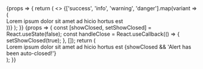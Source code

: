 

<Meta title='Core/Alert' component={Alert} />

<Canvas>
    <Story name='Variants'>
        {props => {
            return (
                <>
                    {['success', 'info', 'warning', 'danger'].map(variant => (
                        <div>
                            <Alert variant={variant} mb={4}>
                                Lorem ipsum dolor sit amet ad hicio hortus est
                            </Alert>
                        </div>
                    ))}
                </>
            );
        }}
    </Story>
    <Story name='Duration'>
        {props => {
            const [showClosed, setShowClosed] = React.useState(false);
            const handleClose = React.useCallback(() => {
                setShowClosed(true);
            }, []);
            return (
                <div>
                    <Alert variant='success' mb={4} dismissable={false} duration={10000} onClose={handleClose}>
                        Lorem ipsum dolor sit amet ad hicio hortus est
                    </Alert>
                    {showClosed && 'Alert has been auto-closed!'}
                </div>
            );
        }}
    </Story>
</Canvas>

<ArgsTable of={Alert} />
